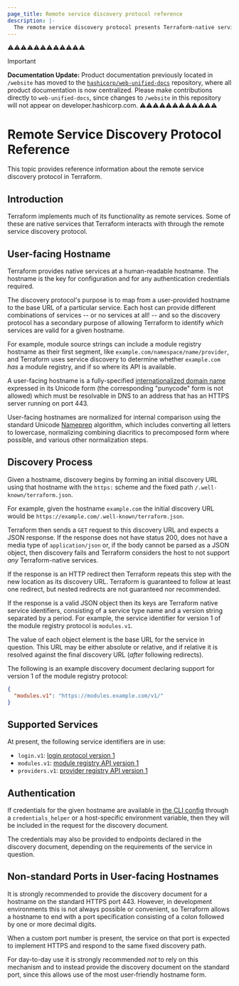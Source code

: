 ```yaml
---
page_title: Remote service discovery protocol reference
description: |-
  The remote service discovery protocol presents Terraform-native services at a human-readable hostname. Learn about the remote service discovery protocol.
---
```


⚠️⚠️⚠️⚠️⚠️⚠️⚠️⚠️⚠️⚠️⚠️⚠️
> [!IMPORTANT]  
> **Documentation Update:** Product documentation previously located in `/website` has moved to the [`hashicorp/web-unified-docs`](https://github.com/hashicorp/web-unified-docs) repository, where all product documentation is now centralized. Please make contributions directly to `web-unified-docs`, since changes to `/website` in this repository will not appear on developer.hashicorp.com.
⚠️⚠️⚠️⚠️⚠️⚠️⚠️⚠️⚠️⚠️⚠️⚠️


# Remote Service Discovery Protocol Reference

This topic provides reference information about the remote service discovery protocol in Terraform.

## Introduction

Terraform implements much of its functionality as remote services.
Some of these are native services that Terraform
interacts with through the remote service discovery protocol.

## User-facing Hostname

Terraform provides native services at a
human-readable hostname. The hostname is the key for configuration and
for any authentication credentials required.

The discovery protocol's purpose is to map from a user-provided hostname to
the base URL of a particular service. Each host can provide different
combinations of services -- or no services at all! -- and so the discovery
protocol has a secondary purpose of allowing Terraform to identify _which_
services are valid for a given hostname.

For example, module source strings can include a module registry hostname
as their first segment, like `example.com/namespace/name/provider`, and
Terraform uses service discovery to determine whether `example.com` _has_
a module registry, and if so where its API is available.

A user-facing hostname is a fully-specified
[internationalized domain name](https://en.wikipedia.org/wiki/Internationalized_domain_name)
expressed in its Unicode form (the corresponding "punycode" form is not allowed)
which must be resolvable in DNS to an address that has an HTTPS server running
on port 443.

User-facing hostnames are normalized for internal comparison using the
standard Unicode [Nameprep](https://en.wikipedia.org/wiki/Nameprep) algorithm,
which includes converting all letters to lowercase, normalizing combining
diacritics to precomposed form where possible, and various other normalization
steps.

## Discovery Process

Given a hostname, discovery begins by forming an initial discovery URL
using that hostname with the `https:` scheme and the fixed path
`/.well-known/terraform.json`.

For example, given the hostname `example.com` the initial discovery URL
would be `https://example.com/.well-known/terraform.json`.

Terraform then sends a `GET` request to this discovery URL and expects a
JSON response. If the response does not have status 200, does not have a media
type of `application/json` or, if the body cannot be parsed as a JSON object,
then discovery fails and Terraform considers the host to not support _any_
Terraform-native services.

If the response is an HTTP redirect then Terraform repeats this step with the
new location as its discovery URL. Terraform is guaranteed to follow at least
one redirect, but nested redirects are not guaranteed nor recommended.

If the response is a valid JSON object then its keys are Terraform native
service identifiers, consisting of a service type name and a version string
separated by a period. For example, the service identifier for version 1 of
the module registry protocol is `modules.v1`.

The value of each object element is the base URL for the service in question.
This URL may be either absolute or relative, and if relative it is resolved
against the final discovery URL (_after_ following redirects).

The following is an example discovery document declaring support for
version 1 of the module registry protocol:

```json
{
  "modules.v1": "https://modules.example.com/v1/"
}
```

## Supported Services

At present, the following service identifiers are in use:

* `login.v1`: [login protocol version 1](/terraform/cli/commands/login)
* `modules.v1`: [module registry API version 1](/terraform/internals/module-registry-protocol)
* `providers.v1`: [provider registry API version 1](/terraform/internals/provider-registry-protocol)

## Authentication

If credentials for the given hostname are available in
[the CLI config](/terraform/cli/config/config-file#Credentials) through a `credentials_helper` or a host-specific environment variable, then they will be included in the request for the discovery document.

The credentials may also be provided to endpoints declared in the discovery
document, depending on the requirements of the service in question.

## Non-standard Ports in User-facing Hostnames

It is strongly recommended to provide the discovery document for a hostname
on the standard HTTPS port 443. However, in development environments this is
not always possible or convenient, so Terraform allows a hostname to end
with a port specification consisting of a colon followed by one or more
decimal digits.

When a custom port number is present, the service on that port is expected to
implement HTTPS and respond to the same fixed discovery path.

For day-to-day use it is strongly recommended _not_ to rely on this mechanism
and to instead provide the discovery document on the standard port, since this
allows use of the most user-friendly hostname form.
